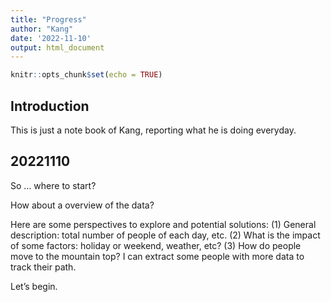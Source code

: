 ```yaml
---
title: "Progress"
author: "Kang"
date: '2022-11-10'
output: html_document
---
```


```r
knitr::opts_chunk$set(echo = TRUE)
```

## Introduction

This is just a note book of Kang, reporting what he is doing everyday. 

## 20221110 

So ... where to start? 

How about a overview of the data? 

Here are some perspectives to explore and potential solutions: 
(1) General description: total number of people of each day, etc. 
(2) What is the impact of some factors: holiday or weekend, weather, etc? 
(3) How do people move to the mountain top? I can extract some people with more data to track their path. 

Let's begin. 


